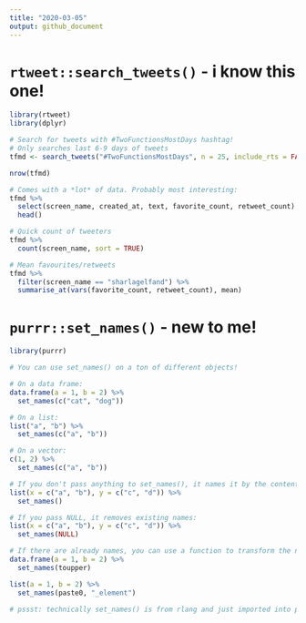 ```yaml
---
title: "2020-03-05"
output: github_document
---
```


# `rtweet::search_tweets()` - i know this one!

```r
library(rtweet)
library(dplyr)

# Search for tweets with #TwoFunctionsMostDays hashtag!
# Only searches last 6-9 days of tweets
tfmd <- search_tweets("#TwoFunctionsMostDays", n = 25, include_rts = FALSE)

nrow(tfmd)

# Comes with a *lot* of data. Probably most interesting:
tfmd %>%
  select(screen_name, created_at, text, favorite_count, retweet_count) %>%
  head()

# Quick count of tweeters
tfmd %>%
  count(screen_name, sort = TRUE)

# Mean favourites/retweets
tfmd %>%
  filter(screen_name == "sharlagelfand") %>%
  summarise_at(vars(favorite_count, retweet_count), mean)
```

# `purrr::set_names()` - new to me!

```r
library(purrr)

# You can use set_names() on a ton of different objects!

# On a data frame:
data.frame(a = 1, b = 2) %>%
  set_names(c("cat", "dog"))

# On a list:
list("a", "b") %>%
  set_names(c("a", "b"))

# On a vector:
c(1, 2) %>%
  set_names(c("a", "b"))

# If you don't pass anything to set_names(), it names it by the contents:
list(x = c("a", "b"), y = c("c", "d")) %>%
  set_names()

# If you pass NULL, it removes existing names:
list(x = c("a", "b"), y = c("c", "d")) %>%
  set_names(NULL)

# If there are already names, you can use a function to transform the names
data.frame(a = 1, b = 2) %>%
  set_names(toupper)

list(a = 1, b = 2) %>%
  set_names(paste0, "_element")

# pssst: technically set_names() is from rlang and just imported into purrr, but loading purrr gave me %>% too, and everyone seemed to think it was from purrr already. win-win!
```
